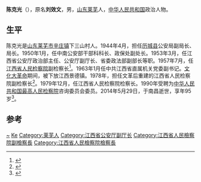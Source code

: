 '''陈克光'''（{{bd|1919年|9月|2014年|5月29日|catIdx=Chen}}），原名'''刘效文'''，男，[[山东|山东]][[莱芜市|莱芜]]人，[[中华人民共和国|中华人民共和国]]政治人物。

== 生平 ==
陈克光是[[山东|山东]][[莱芜市|莱芜市]][[辛庄镇|辛庄镇]]下三山村人。1944年4月，担任[[历城县|历城县]]公安局副局长、局长。1950年1月，任中南公安部干部科科长、政保处副处长。1953年3月，任江西省公安厅政治部主任、公安厅副厅长、省委政法部副部长等职。1957年7月，任[[江西省人民检察院|江西省人民检察院]]副检察长<ref>{{cite news|title=全国人民代表大会常务委员会任免人员（1957年11月29日）|url=http://www.npc.gov.cn/wxzl/gongbao/2000-12/06/content_5000434.htm|accessdate=2014-06-02|newspaper=全国人大网}}</ref>。1963年1月任中共江西省直属机关党委副书记。[[文化大革命|文化大革命]]期间，被下放江西景德镇。1978年，担任文革后重建的江西省人民检察院副检察长<ref>{{cite news|title=那年那月那份情|url=http://news.sina.com.cn/o/2013-06-28/063927519757.shtml|accessdate=2014-06-02|newspaper=新浪网}}</ref>。1979年12月，任江西省人民检察院检察长。1990年受聘为[[中华人民共和国最高人民检察院|中华人民共和国最高人民检察院]]咨询委员会委员。2014年5月29日，于南昌逝世，享年95岁<ref>{{cite news|title=陈克光同志逝世|url=http://news.163.com/14/0531/05/9TI42A4B00014AED.html|accessdate=2014-06-02|newspaper=网易}}{{Dead link|date=2019年12月 |bot=InternetArchiveBot |fix-attempted=yes }}</ref>。

== 参考 ==
{{reflist}}

{{Authority control}}
{{DEFAULTSORT:Chen陈}}
[[Category:刘姓|~]]
[[Category:陈姓|Ke]]
[[Category:莱芜人|Category:莱芜人]]
[[Category:江西省公安厅副厅长|Category:江西省公安厅副厅长]]
[[Category:江西省人民檢察院副檢察長|Category:江西省人民檢察院副檢察長]]
[[Category:江西省人民檢察院檢察長|Category:江西省人民檢察院檢察長]]